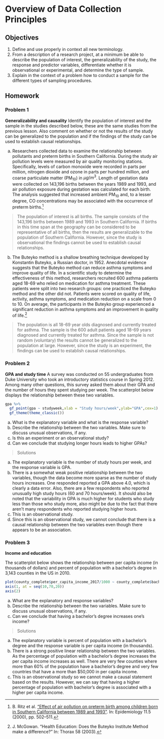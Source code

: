 # Overview of Data Collection Principles {#ODCP}

## Objectives

1) Define and use properly in context all new terminology.  
2) From a description of a research project, at a minimum be able to describe the population of interest, the generalizability of the study, the response and predictor variables, differentiate whether it is observational or experimental, and determine the type of sample.  
3) Explain in the context of a problem how to conduct a sample for the different types of sampling procedures.  

## Homework  

### Problem 1  

**Generalizability and causality** 
Identify the population of interest and the sample in the studies described below, these are the same studies from the previous lesson. Also comment on whether or not the results of the study can be generalized to the population and if the findings of the study can be used to establish causal relationships.


a. Researchers collected data to examine the relationship between pollutants and preterm births in Southern California. During the study air pollution levels were measured by air quality monitoring stations. Specifically, levels of carbon monoxide were recorded in parts per million, nitrogen dioxide and ozone in parts per hundred million, and coarse particulate matter (PM$_{10}$) in $\mu g/m^3$. Length of gestation data were collected on 143,196 births between the years 1989 and 1993, and air pollution exposure during gestation was calculated for each birth. The analysis suggested that increased ambient PM$_{10}$ and, to a lesser degree, CO concentrations may be associated with the occurrence of preterm births.^[B. Ritz et al. [“Effect of air pollution on preterm birth among children born in Southern California
between 1989 and 1993”](http://journals.lww.com/epidem/Abstract/2000/09000/Effect_of_Air_Pollution_on_Preterm_Birth_Among.4.aspx).  In:  Epidemiology 11.5 (2000), pp. 502–511.]

>The population of interest is all births. The sample consists of the 143,196 births between 1989 and 1993 in Southern California. If births in this time span at the geography can be considered to be representative of all births, then the results are generalizable to the population of Southern California. However, since the study is observational the findings cannot be used to establish causal relationships.


b. The Buteyko method is a shallow breathing technique developed by Konstantin Buteyko, a Russian doctor, in 1952. Anecdotal evidence suggests that the Buteyko method can reduce asthma symptoms and improve quality of life. In a scientific study to determine the effectiveness of this method, researchers recruited 600 asthma patients aged 18-69 who relied on medication for asthma treatment. These patients were split into two research groups: one practiced the Buteyko method and the other did not. Patients were scored on quality of life, activity, asthma symptoms, and medication reduction on a scale from 0 to 10. On average, the participants in the Buteyko group experienced a significant reduction in asthma symptoms and an improvement in quality of life.^[J. McGowan. "Health Education: Does the Buteyko Institute Method make a difference?" In: Thorax 58 (2003).]

>The population is all 18-69 year olds diagnosed and currently treated for asthma. The sample is the 600 adult patients aged 18-69 years diagnosed and currently treated for asthma. Since the sample is not random (voluntary) the results cannot be generalized to the population at large. However, since the study is an experiment, the findings can
be used to establish causal relationships.

\pagebreak

### Problem 2  

**GPA and study time** 
A survey was conducted on 55 undergraduates from Duke University who took an introductory statistics course in Spring 2012. Among many other questions, this survey asked them about their GPA and the number of hours they spent studying per week. The scatterplot below displays the relationship between these two variables.

```r
gpa %>%
  gf_point(gpa ~ studyweek,xlab = "Study hours/week",ylab="GPA",cex=1) %>%
  gf_theme(theme_classic())
```


a. What is the explanatory variable and what is the response variable?
b. Describe the relationship between the two variables. Make sure to discuss unusual observations, if any.
c. Is this an experiment or an observational study?
d. Can we conclude that studying longer hours leads to higher GPAs?

>Solutions 

a. The explanatory variable is the number of study hours per week, and the response variable is GPA.
b. There is a somewhat weak positive relationship between the two variables, though the data become more sparse as the number of study hours increases. One responded reported a GPA above 4.0, which is clearly a data error. Also, there are a few respondents who reported unusually high study hours (60 and 70 hours/week). It should also be
noted that the variability in GPA is much higher for students who study less than those who study more, also might be due to the fact that there aren't many respondents who reported studying higher hours.
c. This is an observational study.
d. Since this is an observational study, we cannot conclude that there is a causal relationship between the two variables even though there appears to be an association.  


\pagebreak

### Problem 3  

**Income and education** 

The scatterplot below shows the relationship between per capita income (in thousands of dollars) and percent of population with a bachelor's degree in 3,143 counties in the US in 2010.

```r
plot(county_complete$per_capita_income_2017/1000 ~ county_complete$bachelors_2017, xlab="Percent with Bachelor's degree", ylab="Per capita income (in thousands)", pch=20, col=fadeColor("#3E9BC0",66), cex.lab = 1, axes = FALSE)
axis(1, at = seq(10,70,20))
axis(2)
```

a. What are the explanatory and response variables?
b. Describe the relationship between the two variables. Make sure to discuss unusual observations, if any.
c. Can we conclude that having a bachelor's degree increases one's income?  

>Solutions  

a. The explanatory variable is percent of population with a bachelor's degree and the response variable is per capita income (in thousands).
b. There is a strong positive linear relationship between the two variables. As the percentage of population with a bachelor's degree increases the per capita income increases as well. There are very few counties where more than 60% of the population have a bachelor's degree and very few countries that have a more than $50,000 in per capita income.
c. This is an observational study so we cannot make a causal statement based on the results. However, we can say that having a higher percentage of population with bachelor's degree is associated with a higher per capita income.


